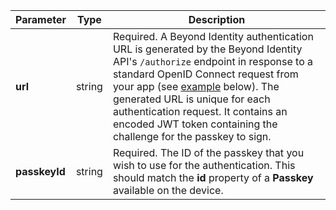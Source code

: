 | Parameter | Type | Description |
| --- | --- | --- |
| **url** | string | Required. A Beyond Identity authentication URL is generated by the Beyond Identity API's `/authorize` endpoint in response to a standard OpenID Connect request from your app (see [example](#example:-retrieve-beyond-identity-authentication-url-via-oidc-call) below). The generated URL is unique for each authentication request. It contains an encoded JWT token containing the challenge for the passkey to sign. |
| **passkeyId** | string | Required. The ID of the passkey that you wish to use for the authentication. This should match the **id** property of a **Passkey** available on the device. |